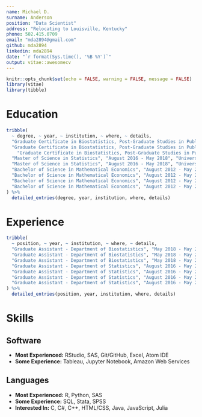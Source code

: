 ```yaml
---
name: Michael D.
surname: Anderson
position: "Data Scientist"
address: "Relocating to Louisville, Kentucky"
phone: 502.415.0709
email: "mda2894@gmail.com"
github: mda2894
linkedin: mda2894
date: "`r format(Sys.time(), '%B %Y')`"
output: vitae::awesomecv
---
```


```r
knitr::opts_chunk$set(echo = FALSE, warning = FALSE, message = FALSE)
library(vitae)
library(tibble)
```

# Education

```r
tribble(
  ~ degree, ~ year, ~ institution, ~ where, ~ details,
  "Graduate Certificate in Biostatistics, Post-Graduate Studies in Public Health", "August 2018 - May 2020", "University of Kentucky", "Lexington, KY", "Recipient of full-time graduate assistantship, including full tuition scholarship",
  "Graduate Certificate in Biostatistics, Post-Graduate Studies in Public Health", "August 2018 - May 2020", "University of Kentucky", "Lexington, KY", "Primary course of study focused on application of statistical methods to public health research, including coursework in data mining, longitudinal data analysis, generalized linear models, nonparametric statistics, causal inference, epidemiology, and statistical genetics",
    "Graduate Certificate in Biostatistics, Post-Graduate Studies in Public Health", "August 2018 - May 2020", "University of Kentucky", "Lexington, KY", "Performed independent research into the development of novel nonparametric regression techniques, with the aim of publishing my own statistical software package in R",
  "Master of Science in Statistics", "August 2016 - May 2018", "University of Kentucky", "Lexington, KY", "Recipient of full-time graduate assistantship, including full tuition scholarship",
  "Master of Science in Statistics", "August 2016 - May 2018", "University of Kentucky", "Lexington, KY", "Primary course of study focused on advanced statistical theory and application, including coursework in machine learning, computational statistics, advanced data analysis, clinical trials, survival analysis, and experimental design",
  "Bachelor of Science in Mathematical Economics", "August 2012 - May 2016", "University of Kentucky", "Lexington, KY", "Summa Cum Laude, Departmental Honors",
  "Bachelor of Science in Mathematical Economics", "August 2012 - May 2016", "University of Kentucky", "Lexington, KY", "Recipient of Academic Excellence Scholarship and Alumni Collegiate Plate Scholarship",
  "Bachelor of Science in Mathematical Economics", "August 2012 - May 2016", "University of Kentucky", "Lexington, KY", "Officer of UK Economics Society, founding member of UK Quiz Bowl team",
  "Bachelor of Science in Mathematical Economics", "August 2012 - May 2016", "University of Kentucky", "Lexington, KY", "Primary course of study focused on quantitative methods in economics, including coursework in game theory, econometrics, and computer programming, with graduate-level coursework in probability, statistical inference, quantitative economics, and symbolic logic"
) %>% 
  detailed_entries(degree, year, institution, where, details)
```

# Experience
```r
tribble(
  ~ position, ~ year, ~ institution, ~ where, ~ details,
  "Graduate Assistant - Department of Biostatistics", "May 2018 - May 2020", "University of Kentucky", "Lexington, KY", "Assisted primary instructors for undergraduate introductory biostatistics courses, as well as graduate courses in survival analysis, generalized linear models, and public health biostatistics",
  "Graduate Assistant - Department of Biostatistics", "May 2018 - May 2020", "University of Kentucky", "Lexington, KY", "Performed research duties for healthcare researchers in the University's Center for Clinical and Translational Sciences (CCTS), and professors in the Department of Health Management and Policy",
  "Graduate Assistant - Department of Biostatistics", "May 2018 - May 2020", "University of Kentucky", "Lexington, KY", "Prepared material for workshop on survival analysis in SAS, through the Biostatistics, Epidemiology, and Research Design (BERD) core of the CCTS",
  "Graduate Assistant - Department of Statistics", "August 2016 - May 2018", "University of Kentucky", "Lexington, KY", "Assisted primary instructors for STA 296 (introductory course in statistical methods), as well as an online graduate course in bayesian data analysis",
  "Graduate Assistant - Department of Statistics", "August 2016 - May 2018", "University of Kentucky", "Lexington, KY", "Managed my own section of STA 296 as the primary instructor, which included preparing lecture material, assignments, and exams for a class of over 30 students",
  "Graduate Assistant - Department of Statistics", "August 2016 - May 2018", "University of Kentucky", "Lexington, KY", "Improved student performance through in-person and digital office hours for my own students, and tutoring sessions for all STA 296 students (over 750 in total each semester)",
  "Graduate Assistant - Department of Statistics", "August 2016 - May 2018", "University of Kentucky", "Lexington, KY", "Led multiple statistical programming workshops in R and SAS through the University's Quantitative Initiative for Policy and Social Research (QIPSR), including workshops on introductory programming, data analysis, and data visualization"
) %>% 
  detailed_entries(position, year, institution, where, details)
```

# Skills

## Software
- **Most Experienced:** RStudio, SAS, Git/GitHub, Excel, Atom IDE
- **Some Experience:** Tableau, Jupyter Notebook, Amazon Web Services

## Languages
- **Most Experienced:** R, Python, SAS
- **Some Experience:** SQL, Stata, SPSS
- **Interested In:** C, C#, C++, HTML/CSS, Java, JavaScript, Julia